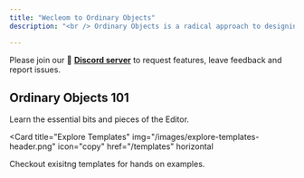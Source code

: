 ```yaml
---
title: "Wecleom to Ordinary Objects"
description: "<br /> Ordinary Objects is a radical approach to designing spatial computing apps. We introduce a novel workflow to supercharge designers and teams to create high fidelity spatial prototypes that are representative of an application."

---
```


Please join our 💬 [**Discord server**](https://discord.gg/Ef2EFMB2eJ) to request features, leave feedback and report issues.


## Ordinary Objects 101
<Columns cols={2}>
<Card
  title="Quickstart Tutorials"
  img="/images/Editor101-header.png"
  icon="rocket"
  href="/quickstart"
  horizontal
>
 Learn the essential bits and pieces of the Editor.
</Card>

<Card
  title="Explore Templates"
  img="/images/explore-templates-header.png"
  icon="copy"
  href="/templates"
  horizontal
>
Checkout exisitng templates for hands on examples.
</Card>

</Columns>